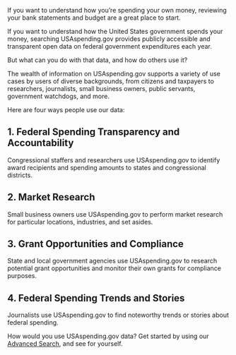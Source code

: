 If you want to understand how you’re spending your own money, reviewing your bank statements and budget are a great place to start. 

If you want to understand how the United States government spends your money, searching USAspending.gov provides publicly accessible and transparent open data on federal government expenditures each year. 

But what can you do with that data, and how do others use it? 

The wealth of information on USAspending.gov supports a variety of use cases by users of diverse backgrounds, from citizens and taxpayers to researchers, journalists, small business owners, public servants, government watchdogs, and more. 

Here are four ways people use our data: 

## 1. Federal Spending Transparency and Accountability ##

Congressional staffers and researchers use USAspending.gov to identify award recipients and spending amounts to states and congressional districts. 

## 2. Market Research ##
Small business owners use USAspending.gov to perform market research for particular locations, industries, and set asides. 

## 3. Grant Opportunities and Compliance ##
State and local government agencies use USAspending.gov to research potential grant opportunities and monitor their own grants for compliance purposes. 

## 4. Federal Spending Trends and Stories ##
Journalists use USAspending.gov to find noteworthy trends or stories about federal spending. 

How would you use USAspending.gov data? Get started by using our <a target="_blank" rel="noopener noreferrer" href="https://www.usaspending.gov/search">Advanced Search</a>, and see for yourself. 
